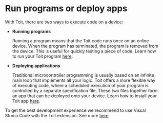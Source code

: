 # Run programs or deploy apps

With Toit, there are two ways to execute code on a device:

- **Running programs**

  Running a program means that the Toit code runs once on an online device. When the program has terminated, the program is removed from the device. This is useful for
  quickly testing a piece of code. Learn how to run your Toit program [here](./runprogram).

- **Deploying applications**

  Traditional microcontroller programming is usually based on an infinite main loop that implements all your logic. Toit offers a more flexible way of executing code,
  where a scheduled execution of your program is controlled by a separate specification file. These two files together form an app that can be deployed onto
  your device. Learn how to install your Toit app [here](./installingapp).

To get the best development experience we recommend to use Visual Studio Code with the Toit extension. See more [here](../../../getstarted/installation).
